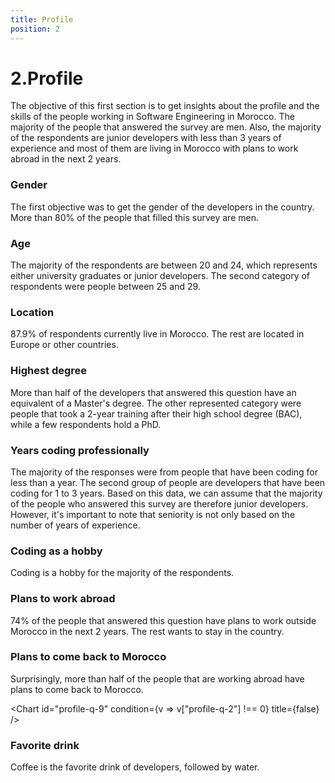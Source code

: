 ```yaml
---
title: Profile
position: 2
---
```


# 2.Profile

The objective of this first section is to get insights about the profile and the skills of the people working in Software Engineering in Morocco. The majority of the people that answered the survey are men. Also, the majority of the respondents are junior developers with less than 3 years of experience and most of them are living in Morocco with plans to work abroad in the next 2 years.

### Gender

The first objective was to get the gender of the developers in the country. More than 80% of the people that filled this survey are men.

<Chart id="profile-q-0" pie title={false} />

### Age

The majority of the respondents are between 20 and 24, which represents either university graduates or junior developers. The second category of respondents were people between 25 and 29.

<Chart id="profile-q-1" title={false} />

### Location

87.9% of respondents currently live in Morocco. The rest are located in Europe or other countries.

<Chart id="profile-q-2" title={false} />

### Highest degree

More than half of the developers that answered this question have an equivalent of a Master's degree. The other represented category were people that took a 2-year training after their high school degree (BAC), while a few respondents hold a PhD.

<Chart id="profile-q-4" pie title={false} />

### Years coding professionally

The majority of the responses were from people that have been coding for less than a year. The second group of people are developers that have been coding for 1 to 3 years. Based on this data, we can assume that the majority of the people who answered this survey are therefore junior developers. However, it's important to note that seniority is not only based on the number of years of experience.

<Chart id="profile-q-5" title={false} />

### Coding as a hobby

Coding is a hobby for the majority of the respondents.

<Chart id="profile-q-6" title={false} />

### Plans to work abroad

74% of the people that answered this question have plans to work outside Morocco in the next 2 years. The rest wants to stay in the country.

<Chart id="profile-q-8" title={false} />

### Plans to come back to Morocco

Surprisingly, more than half of the people that are working abroad have plans to come back to Morocco.

<Chart id="profile-q-9" condition={v => v["profile-q-2"] !== 0} title={false} />

### Favorite drink

Coffee is the favorite drink of developers, followed by water.

<Chart id="profile-q-15" title={false} />
